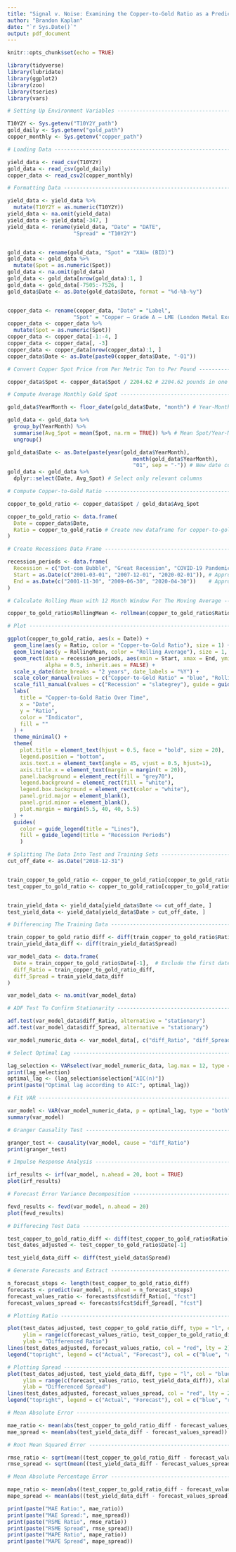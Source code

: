 ```yaml
---
title: "Signal v. Noise: Examining the Copper-to-Gold Ratio as a Predictor of Treasury Yield Curve Shifts"
author: "Brandon Kaplan"
date: "`r Sys.Date()`"
output: pdf_document
---
```


```r
knitr::opts_chunk$set(echo = TRUE)
```

```r
library(tidyverse)
library(lubridate)
library(ggplot2)
library(zoo)
library(tseries)
library(vars)
```

```r
# Setting Up Environment Variables --------------------------------------------- 

T10Y2Y <- Sys.getenv("T10Y2Y_path")
gold_daily <- Sys.getenv("gold_path")
copper_monthly <- Sys.getenv("copper_path")

# Loading Data -----------------------------------------------------------------

yield_data <- read_csv(T10Y2Y)
gold_data <- read_csv(gold_daily)
copper_data <- read_csv2(copper_monthly)

# Formatting Data --------------------------------------------------------------

yield_data <- yield_data %>%
  mutate(T10Y2Y = as.numeric(T10Y2Y))
yield_data <- na.omit(yield_data)
yield_data <- yield_data[-347, ]
yield_data <- rename(yield_data, "Date" = "DATE",
                     "Spread" = "T10Y2Y")


gold_data <- rename(gold_data, "Spot" = "XAU= (BID)")
gold_data <- gold_data %>%
  mutate(Spot = as.numeric(Spot))
gold_data <- na.omit(gold_data)
gold_data <- gold_data[nrow(gold_data):1, ]
gold_data <- gold_data[-7505:-7526, ]
gold_data$Date <- as.Date(gold_data$Date, format = "%d-%b-%y")


copper_data <- rename(copper_data, "Date" = "Label",
                     "Spot" = "Copper – Grade A – LME (London Metal Exchange) spot price – Price in dollars per metric ton")
copper_data <- copper_data %>%
  mutate(Spot = as.numeric(Spot))
copper_data <- copper_data[-1:-4, ]
copper_data <- copper_data[, -3]
copper_data <- copper_data[nrow(copper_data):1, ]
copper_data$Date <- as.Date(paste0(copper_data$Date, "-01"))

```

```r
# Convert Copper Spot Price from Per Metric Ton to Per Pound ------------------- 

copper_data$Spot <- copper_data$Spot / 2204.62 # 2204.62 pounds in one metric ton

# Compute Average Monthly Gold Spot --------------------------------------------

gold_data$YearMonth <- floor_date(gold_data$Date, "month") # Year-Month column

gold_data <- gold_data %>%
  group_by(YearMonth) %>%
  summarise(Avg_Spot = mean(Spot, na.rm = TRUE)) %>% # Mean Spot/Year-Month
  ungroup()

gold_data$Date <- as.Date(paste(year(gold_data$YearMonth),
                                        month(gold_data$YearMonth),
                                        "01", sep = "-")) # New date column
gold_data <- gold_data %>%
  dplyr::select(Date, Avg_Spot) # Select only relevant columns

# Compute Copper-to-Gold Ratio -------------------------------------------------

copper_to_gold_ratio <- copper_data$Spot / gold_data$Avg_Spot

copper_to_gold_ratio <- data.frame(
  Date = copper_data$Date,
  Ratio = copper_to_gold_ratio # Create new dataframe for copper-to-gold ratio
) 

```

```r

# Create Recessions Data Frame -------------------------------------------------

recession_periods <- data.frame(
  Recession = c("Dot-com Bubble", "Great Recession", "COVID-19 Pandemic"),
  Start = as.Date(c("2001-03-01", "2007-12-01", "2020-02-01")), # Approximate
  End = as.Date(c("2001-11-30", "2009-06-30", "2020-04-30"))    # Approximate
)

# Calculate Rolling Mean with 12 Month Window For The Moving Average -----------

copper_to_gold_ratio$RollingMean <- rollmean(copper_to_gold_ratio$Ratio, 12, fill = NA)

# Plot -------------------------------------------------------------------------

ggplot(copper_to_gold_ratio, aes(x = Date)) +
  geom_line(aes(y = Ratio, color = "Copper-to-Gold Ratio"), size = 1) +
  geom_line(aes(y = RollingMean, color = "Rolling Average"), size = 1, linetype = "dashed") +
  geom_rect(data = recession_periods, aes(xmin = Start, xmax = End, ymin = -Inf, ymax = Inf, fill = "Recession"), 
            alpha = 0.5, inherit.aes = FALSE) +
  scale_x_date(date_breaks = "2 years", date_labels = "%Y") +
  scale_color_manual(values = c("Copper-to-Gold Ratio" = "blue", "Rolling Average" = "red")) +
  scale_fill_manual(values = c("Recession" = "slategrey"), guide = guide_legend(override.aes = list(alpha = 0.5))) +
  labs(
    title = "Copper-to-Gold Ratio Over Time",
    x = "Date",
    y = "Ratio",
    color = "Indicator",
    fill = ""
  ) +
  theme_minimal() +
  theme(
    plot.title = element_text(hjust = 0.5, face = "bold", size = 20),
    legend.position = "bottom",
    axis.text.x = element_text(angle = 45, vjust = 0.5, hjust=1),
    axis.title.x = element_text(margin = margin(t = 20)),
    panel.background = element_rect(fill = "grey70"),
    legend.background = element_rect(fill = "white"),
    legend.box.background = element_rect(color = "white"),
    panel.grid.major = element_blank(),
    panel.grid.minor = element_blank(),
    plot.margin = margin(5.5, 40, 40, 5.5)
  ) +
  guides(
    color = guide_legend(title = "Lines"),
    fill = guide_legend(title = "Recession Periods")
    ) 
```
```r

# Splitting The Data Into Test and Training Sets -------------------------------
cut_off_date <- as.Date("2018-12-31")


train_copper_to_gold_ratio <- copper_to_gold_ratio[copper_to_gold_ratio$Date <= cut_off_date, ]
test_copper_to_gold_ratio <- copper_to_gold_ratio[copper_to_gold_ratio$Date > cut_off_date, ]


train_yield_data <- yield_data[yield_data$Date <= cut_off_date, ]
test_yield_data <- yield_data[yield_data$Date > cut_off_date, ]

```

```r

# Differencing The Training Data -----------------------------------------------

train_copper_to_gold_ratio_diff <- diff(train_copper_to_gold_ratio$Ratio)
train_yield_data_diff <- diff(train_yield_data$Spread)

var_model_data <- data.frame(
  Date = train_copper_to_gold_ratio$Date[-1],  # Exclude the first date 
  diff_Ratio = train_copper_to_gold_ratio_diff,
  diff_Spread = train_yield_data_diff
)

var_model_data <- na.omit(var_model_data)

# ADF Test To Confirm Stationarity ---------------------------------------------

adf.test(var_model_data$diff_Ratio, alternative = "stationary")
adf.test(var_model_data$diff_Spread, alternative = "stationary")

```

```r

var_model_numeric_data <- var_model_data[, c("diff_Ratio", "diff_Spread")]

# Select Optimal Lag -----------------------------------------------------------

lag_selection <- VARselect(var_model_numeric_data, lag.max = 12, type = "both")
print(lag_selection)
optimal_lag <- (lag_selection$selection["AIC(n)"])
print(paste("Optimal lag according to AIC:", optimal_lag))

# Fit VAR ----------------------------------------------------------------------

var_model <- VAR(var_model_numeric_data, p = optimal_lag, type = "both")
summary(var_model)

```
```r

# Granger Causality Test -------------------------------------------------------

granger_test <- causality(var_model, cause = "diff_Ratio")
print(granger_test)

```

```r

# Impulse Response Analysis ----------------------------------------------------

irf_results <- irf(var_model, n.ahead = 20, boot = TRUE)
plot(irf_results)

```

```r

# Forecast Error Variance Decomposition ----------------------------------------

fevd_results <- fevd(var_model, n.ahead = 20)
plot(fevd_results)

```

```r

# Differecing Test Data --------------------------------------------------------

test_copper_to_gold_ratio_diff <- diff(test_copper_to_gold_ratio$Ratio)
test_dates_adjusted <- test_copper_to_gold_ratio$Date[-1]

test_yield_data_diff <- diff(test_yield_data$Spread)

# Generate Forecasts and Extract -----------------------------------------------

n_forecast_steps <- length(test_copper_to_gold_ratio_diff)
forecasts <- predict(var_model, n.ahead = n_forecast_steps)
forecast_values_ratio <- forecasts$fcst$diff_Ratio[, "fcst"]  
forecast_values_spread <- forecasts$fcst$diff_Spread[, "fcst"]

# Plotting Ratio ---------------------------------------------------------------

plot(test_dates_adjusted, test_copper_to_gold_ratio_diff, type = "l", col = "blue",
     ylim = range(c(forecast_values_ratio, test_copper_to_gold_ratio_diff)), xlab = "Date",
     ylab = "Differenced Ratio")
lines(test_dates_adjusted, forecast_values_ratio, col = "red", lty = 2)
legend("topright", legend = c("Actual", "Forecast"), col = c("blue", "red"), lty = 1:2)

# Plotting Spread --------------------------------------------------------------
plot(test_dates_adjusted, test_yield_data_diff, type = "l", col = "blue",
     ylim = range(c(forecast_values_ratio, test_yield_data_diff)), xlab = "Date",
     ylab = "Differenced Spread")
lines(test_dates_adjusted, forecast_values_spread, col = "red", lty = 2)
legend("topright", legend = c("Actual", "Forecast"), col = c("blue", "red"), lty = 1:2)
```

```r

# Mean Absolute Error ----------------------------------------------------------

mae_ratio <- mean(abs(test_copper_to_gold_ratio_diff - forecast_values_ratio))
mae_spread <- mean(abs(test_yield_data_diff - forecast_values_spread))

# Root Mean Squared Error ------------------------------------------------------

rmse_ratio <- sqrt(mean((test_copper_to_gold_ratio_diff - forecast_values_ratio)^2))
rmse_spread <- sqrt(mean((test_yield_data_diff - forecast_values_spread)^2))

# Mean Absolute Percentage Error -----------------------------------------------

mape_ratio <- mean(abs((test_copper_to_gold_ratio_diff - forecast_values_ratio) / test_copper_to_gold_ratio_diff)) * 100
mape_spread <- mean(abs((test_yield_data_diff - forecast_values_spread) / test_yield_data_diff)) * 100

print(paste("MAE Ratio:", mae_ratio))
print(paste("MAE Spread:", mae_spread))
print(paste("RSME Ratio", rmse_ratio))
print(paste("RSME Spread", rmse_spread))
print(paste("MAPE Ratio", mape_ratio))
print(paste("MAPE Spread", mape_spread))

```